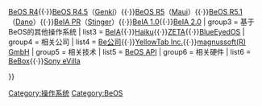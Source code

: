 {{Navbox
| state  = show
| name   = BeOS
| title  = [[BeOS]][[操作系统]]及相关
| group1 = 概论
| list1 = [[BeOS]]
| group2 = BeOS历史版本
| list2 = [[BeOS R3]]{{·}}[[BeOS R4]]{{·}}[[BeOS R4.5]]（[[Genki]]）{{·}}[[BeOS R5]]（[[Maui (开发代号)|Maui]]）{{·}}[[BeOS R5.1]]（[[Dano]]）{{·}}[[BeIA PR]]（[[Stinger]]）{{·}}[[BeIA 1.0]]{{·}}[[BeIA 2.0]]
| group3 = 基于BeOS的其他操作系统
| list3 = [[BeIA]]{{·}}[[Haiku]]{{·}}[[magnussoft ZETA|ZETA]]{{·}}[[BlueEyedOS]]
| group4 = 相关公司
| list4 = [[Be公司]]{{·}}[[YellowTab Inc.]]{{·}}[[magnussoft(R) GmbH]]
| group5 = 相关技术
| list5 = [[BeOS API]]
| group6 = 相关硬件
| list6 = [[BeBox]]{{·}}[[Sony eVilla]]

}}

<noinclude>
[[Category:操作系统]]
[[Category:BeOS]]
</noinclude>
